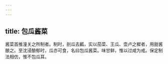 ```yaml
---
---
---
```

title: 包瓜酱菜
---



酱菜首推潼关之所制者。制时，剖瓜去瓤，实以茄菜、王瓜、壶卢之穉者，用甜酱酿之。至沈浸酿郁时，瓜亦可食，名曰包瓜酱菜。味甘鲜，惟以过咸为戒。保定制法相仿，惟不包瓜耳。